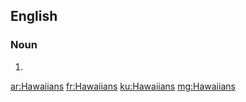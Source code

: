 ==English==

===Noun===
{{head|en|plural}}

# {{plural of|Hawaiian|lang=en|nocat=1}}

[[ar:Hawaiians]]
[[fr:Hawaiians]]
[[ku:Hawaiians]]
[[mg:Hawaiians]]